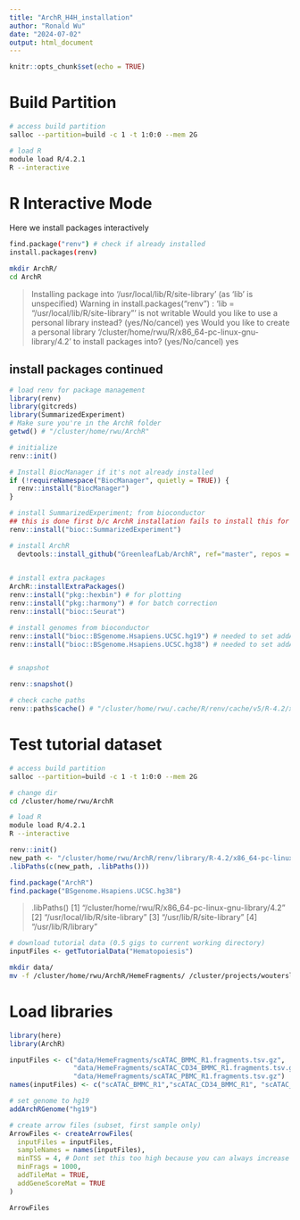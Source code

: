 ```yaml
---
title: "ArchR_H4H_installation"
author: "Ronald Wu"
date: "2024-07-02"
output: html_document
---
```


```r
knitr::opts_chunk$set(echo = TRUE)
```

# Build Partition
```bash
# access build partition
salloc --partition=build -c 1 -t 1:0:0 --mem 2G

# load R 
module load R/4.2.1
R --interactive
```

# R Interactive Mode
Here we install packages interactively
```bash

find.package("renv") # check if already installed
install.packages(renv)

mkdir ArchR/
cd ArchR
```
> Installing package into ‘/usr/local/lib/R/site-library’
(as ‘lib’ is unspecified)
Warning in install.packages("renv") :
  'lib = "/usr/local/lib/R/site-library"' is not writable
Would you like to use a personal library instead? (yes/No/cancel) yes
Would you like to create a personal library
‘/cluster/home/rwu/R/x86_64-pc-linux-gnu-library/4.2’
to install packages into? (yes/No/cancel) yes

## install packages continued
```r
# load renv for package management
library(renv)
library(gitcreds)
library(SummarizedExperiment)
# Make sure you're in the ArchR folder
getwd() # "/cluster/home/rwu/ArchR"

# initialize 
renv::init()

# Install BiocManager if it's not already installed
if (!requireNamespace("BiocManager", quietly = TRUE)) {
  renv::install("BiocManager")
}

# install SummarizedExperiment; from bioconductor
## this is done first b/c ArchR installation fails to install this for some reason
renv::install("bioc::SummarizedExperiment")

# install ArchR
  devtools::install_github("GreenleafLab/ArchR", ref="master", repos = BiocManager::repositories())
  

# install extra packages
ArchR::installExtraPackages()
renv::install("pkg::hexbin") # for plotting
renv::install("pkg::harmony") # for batch correction
renv::install("bioc::Seurat")

# install genomes from bioconductor
renv::install("bioc::BSgenome.Hsapiens.UCSC.hg19") # needed to set addArchRGenome to hg19
renv::install("bioc::BSgenome.Hsapiens.UCSC.hg38") # needed to set addArchRGenome to hg38


# snapshot

renv::snapshot()

# check cache paths
renv::paths$cache() # "/cluster/home/rwu/.cache/R/renv/cache/v5/R-4.2/x86_64-pc-linux-gnu"
```


# Test tutorial dataset

```bash
# access build partition
salloc --partition=build -c 1 -t 1:0:0 --mem 2G

# change dir
cd /cluster/home/rwu/ArchR

# load R 
module load R/4.2.1
R --interactive
```

```r
renv::init()
new_path <- "/cluster/home/rwu/ArchR/renv/library/R-4.2/x86_64-pc-linux-gnu/"
.libPaths(c(new_path, .libPaths()))

find.package("ArchR")
find.package("BSgenome.Hsapiens.UCSC.hg38")
```
> .libPaths()
[1] "/cluster/home/rwu/R/x86_64-pc-linux-gnu-library/4.2"
[2] "/usr/local/lib/R/site-library"
[3] "/usr/lib/R/site-library"
[4] "/usr/lib/R/library"


```r
# download tutorial data (0.5 gigs to current working directory)
inputFiles <- getTutorialData("Hematopoiesis")
```

```bash
mkdir data/
mv -f /cluster/home/rwu/ArchR/HemeFragments/ /cluster/projects/wouterslab/ArchR/data
```

# Load libraries
```r
library(here)
library(ArchR)
```
```r
inputFiles <- c("data/HemeFragments/scATAC_BMMC_R1.fragments.tsv.gz",
                "data/HemeFragments/scATAC_CD34_BMMC_R1.fragments.tsv.gz",
                "data/HemeFragments/scATAC_PBMC_R1.fragments.tsv.gz")
names(inputFiles) <- c("scATAC_BMMC_R1","scATAC_CD34_BMMC_R1", "scATAC_PBMC_R1")
```

```r
# set genome to hg19
addArchRGenome("hg19")

# create arrow files (subset, first sample only)
ArrowFiles <- createArrowFiles(
  inputFiles = inputFiles,
  sampleNames = names(inputFiles),
  minTSS = 4, # Dont set this too high because you can always increase later
  minFrags = 1000, 
  addTileMat = TRUE,
  addGeneScoreMat = TRUE
)

ArrowFiles

```